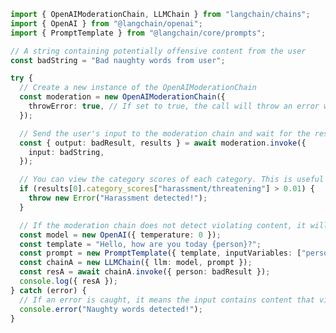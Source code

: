 ```typescript
import { OpenAIModerationChain, LLMChain } from "langchain/chains";
import { OpenAI } from "@langchain/openai";
import { PromptTemplate } from "@langchain/core/prompts";

// A string containing potentially offensive content from the user
const badString = "Bad naughty words from user";

try {
  // Create a new instance of the OpenAIModerationChain
  const moderation = new OpenAIModerationChain({
    throwError: true, // If set to true, the call will throw an error when the moderation chain detects violating content. If set to false, violating content will return "Text was found that violates OpenAI's content policy.".
  });

  // Send the user's input to the moderation chain and wait for the result
  const { output: badResult, results } = await moderation.invoke({
    input: badString,
  });

  // You can view the category scores of each category. This is useful when dealing with non-english languages, as it allows you to have a more granular control over moderation.
  if (results[0].category_scores["harassment/threatening"] > 0.01) {
    throw new Error("Harassment detected!");
  }

  // If the moderation chain does not detect violating content, it will return the original input and you can proceed to use the result in another chain.
  const model = new OpenAI({ temperature: 0 });
  const template = "Hello, how are you today {person}?";
  const prompt = new PromptTemplate({ template, inputVariables: ["person"] });
  const chainA = new LLMChain({ llm: model, prompt });
  const resA = await chainA.invoke({ person: badResult });
  console.log({ resA });
} catch (error) {
  // If an error is caught, it means the input contains content that violates OpenAI TOS
  console.error("Naughty words detected!");
}
```